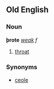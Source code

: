 ==Old English==
===Noun===
'''þrote''' ''[[Wiktionary Appendix:Old English weak declension|weak]] f''

#[[throat]]
===Synonyms===
*[[ceole]]